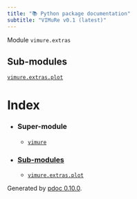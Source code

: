 ```yaml
---
title: "📚 Python package documentation"
subtitle: "VIMuRe v0.1 (latest)"
---
```

Module `vimure.extras`

## Sub-modules

[`vimure.extras.plot`](vimure.plot.html)

# Index

* ### Super-module


	+ [`vimure`](vimure.../index.html)
* ### [Sub-modules](#header-submodules)


	+ [`vimure.extras.plot`](vimure.plot.html)

Generated by [pdoc 0.10.0](https://pdoc3.github.io/pdoc "pdoc: Python API documentation generator").


